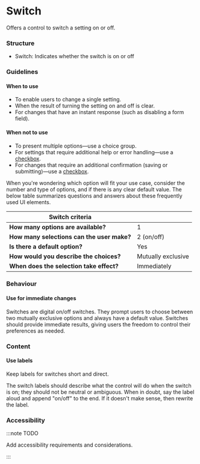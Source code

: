 
# Switch

<Tabs defaultValue="design">
  <TabItem value="design" label="Design" default>


Offers a control to switch a setting on or off.

### Structure

- Switch: Indicates whether the switch is on or off

<SbExample
  title="Switch"
  storyUrl="https://storybook.bright.hr/?path=/story/components-switch--primary"
  gitUrl="https://github.com/brighthr/bright-ui/tree/main/packages/Switch"
  iframeUrl="iframe.html?id=components-switch--primary&args="
/>

### Guidelines

#### When to use

- To enable users to change a single setting.
- When the result of turning the setting on and off is clear.
- For changes that have an instant response (such as disabling a form field).

#### When not to use

- To present multiple options—use a choice group.
- For settings that require additional help or error handling—use a [checkbox](./checkbox).
- For changes that require an additional confirmation (saving or submitting)—use a [checkbox](./checkbox).

When you're wondering which option will fit your use case, consider the number and type of options, and if there is any clear default value. The below table summarizes questions and answers about these frequently used UI elements.

| **Switch criteria**                        |                    |
| ------------------------------------------ | ------------------ |
| **How many options are available?**        | 1                  |
| **How many selections can the user make?** | 2 (on/off)         |
| **Is there a default option?**             | Yes                |
| **How would you describe the choices?**    | Mutually exclusive |
| **When does the selection take effect?**   | Immediately        |

### Behaviour

#### Use for immediate changes

Switches are digital on/off switches. They prompt users to choose between two mutually exclusive options and always have a default value. Switches should provide immediate results, giving users the freedom to control their preferences as needed.

### Content

#### Use labels

Keep labels for switches short and direct.

The switch labels should describe what the control will do when the switch is on; they should not be neutral or ambiguous. When in doubt, say the label aloud and append "on/off" to the end. If it doesn't make sense, then rewrite the label.

### Accessibility

:::note TODO

Add accessibility requirements and considerations.

:::


  </TabItem>

  <TabItem value="react" label="React">
  
  <MDXProvider >
    <SwitchReadme />
  </MDXProvider>
  
  </TabItem>
</Tabs>


